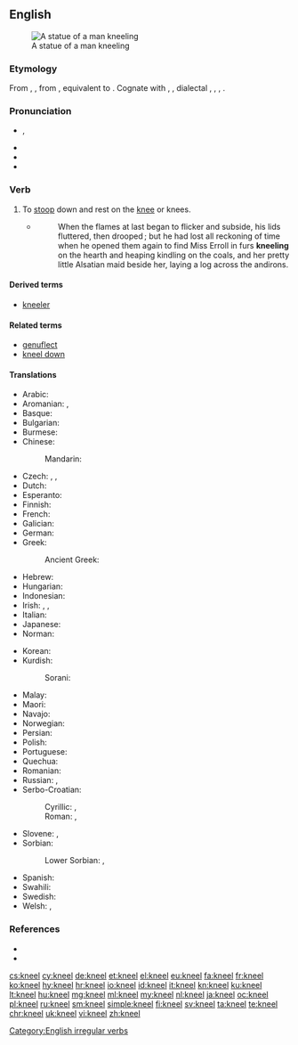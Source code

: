 ==English==
[[Image:Kobayashi Torasaburo Statue 001.jpg|thumb|A statue of a man kneeling]]

===Etymology===
From {{etyl|enm|en}} {{m|enm|knelen}}, {{m|enm|knewlen}}, from {{etyl|ang|en}} {{m|ang|cnēowlian||to kneel}}, equivalent to {{suffix|knee|le|lang=en}}. Cognate with {{etyl|nl|-}} {{m|nl|knielen||to kneel}}, {{etyl|nds|-}} {{m|nds|knelen||to kneel}}, {{etyl|de|-}} dialectal {{m|de|knielen}}, {{m|de|kneulen}}, {{m|de|knülen||to kneel}}, {{etyl|da|-}} {{m|da|knæle||to kneel}}.

===Pronunciation===
* {{enPR|nēl}}, {{IPA|/niːl/|lang=en}}
* {{audio|en-us-kneel.ogg|Audio (US)|lang=en}}
* {{rhymes|iːl|lang=en}}
* {{homophones|lang=en|Neal|Neil|Niel}}

===Verb===
{{en-verb|kneels|kneeling|knelt|past2=kneeled}}

# {{lb|en|intransitive}} To [[stoop]] down and rest on the [[knee]] or knees.
#* {{RQ:Chmbrs YngrSt|III}}
#*: When the flames at last began to flicker and subside, his lids fluttered, then drooped ; but he had lost all reckoning of time when he opened them again to find Miss Erroll in furs '''kneeling''' on the hearth and heaping kindling on the coals, and her pretty little Alsatian maid beside her, laying a log across the andirons.

====Derived terms====
* [[kneeler]]

====Related terms====
* [[genuflect]]
* [[kneel down]]

====Translations====
{{trans-top|to stoop down and rest on the knee}}
* Arabic: {{t|ar|رَكَعَ}}
* Aromanian: {{t|rup|ndzinucljedzu}}, {{t|rup|ndzinuclju}}
* Basque: {{t+|eu|belaunikatu}}
* Bulgarian: {{t+|bg|коленича|sc=Cyrl}}
* Burmese: {{t+|my|ဒူးထောက်}}
* Chinese:
*: Mandarin: {{t+|cmn|下跪|tr=xiàguì|sc=Hani}}
* Czech: {{t|cs|kleknout|alt=kleknout si}}, {{t+|cs|pokleknout}}, {{t+|cs|klečet}}
* Dutch: {{t+|nl|knielen}}
* Esperanto: {{t|eo|genui}}
* Finnish: {{t+|fi|polvistua}}
* French: {{t+|fr|agenouiller|alt=s'agenouiller}}
* Galician: {{t+|gl|axeonllar}}
* German: {{t+|de|knien}}
* Greek: {{t+|el|γονατίζω}}
*: Ancient Greek: {{t|grc|προσκυνέω}}
* Hebrew: {{t|he|כָּרַע|tr=kara`|sc=Hebr}}
* Hungarian: {{t+|hu|térdel}}
* Indonesian: {{t+|id|lutut|alt=berlutut}}
* Irish: {{t|ga|sléacht}} {{qualifier|move to a kneeling position}}, {{t|ga|[[téigh]] [[ar]] [[do]] [[glúine|ghlúine]]}} {{qualifier|move to a kneeling position}}, {{t|ga|[[bí]] [[ar]] [[do]] [[glúine|ghlúine]]}} {{qualifier|be in a kneeling position}}
* Italian: {{t|it|inginocchiarsi}}
* Japanese: {{t|ja|跪く|tr=[[ひざまずく]], hizamazuku|sc=Jpan}}
* Norman: {{t|nrf|agenouoilli|alt=s'agenouoilli}}
{{trans-mid}}
* Korean: {{t+|ko|꿇다|sc=Kore}}
* Kurdish:
*: Sorani: {{t|ku|چه‌کبوون}}
* Malay: {{t|ms|berlutut}}
* Maori: {{t|mi|tūturi}}
* Navajo: {{t|nv|ntsideegeeh}}
* Norwegian: {{t+|no|knele}}
* Persian: {{t+|fa|زانو زدن|tr=zânu zadan|sc=fa-Arab}}
* Polish: {{t+|pl|klęczeć}}
* Portuguese: {{t|pt|[[ajoelhar]]-[[se]]}}
* Quechua: {{t|qu|ullpukuy}}
* Romanian: {{t+|ro|îngenunchea}}
* Russian: {{t+|ru|преклоня́ться|impf}}, {{t|ru|[[стоя́ть]] [[н]]а [[колено|коле́нях]]|impf}}
* Serbo-Croatian:
*: Cyrillic: {{t|sh|клекнути|pf}}, {{t|sh|клечати|impf}}
*: Roman: {{t+|sh|kleknuti|pf}}, {{t|sh|klečati|impf}}
* Slovene: {{t+|sl|poklekniti}}, {{t+|sl|klečati}}
* Sorbian:
*: Lower Sorbian: {{t|dsb|klěkaś|alt=klěkaś (se)|impf}} {{qualifier|move to a kneeling position}}, {{t|dsb|kólenkowaś|impf}} {{qualifier|be in a kneeling position}}
* Spanish: {{t+|es|arrodillarse}}
* Swahili: {{t|sw|kupiga magoti}}
* Swedish: {{t|sv|knäböja}}
* Welsh: {{t+|cy|penlinio}}, {{t|cy|penglinio}}
{{trans-bottom}}

===References===
* {{R:Century 1911}}
* {{R:Webster 1913}}

[[Category:English irregular verbs]]

[[cs:kneel]]
[[cy:kneel]]
[[de:kneel]]
[[et:kneel]]
[[el:kneel]]
[[eu:kneel]]
[[fa:kneel]]
[[fr:kneel]]
[[ko:kneel]]
[[hy:kneel]]
[[hr:kneel]]
[[io:kneel]]
[[id:kneel]]
[[it:kneel]]
[[kn:kneel]]
[[ku:kneel]]
[[lt:kneel]]
[[hu:kneel]]
[[mg:kneel]]
[[ml:kneel]]
[[my:kneel]]
[[nl:kneel]]
[[ja:kneel]]
[[oc:kneel]]
[[pl:kneel]]
[[ru:kneel]]
[[sm:kneel]]
[[simple:kneel]]
[[fi:kneel]]
[[sv:kneel]]
[[ta:kneel]]
[[te:kneel]]
[[chr:kneel]]
[[uk:kneel]]
[[vi:kneel]]
[[zh:kneel]]